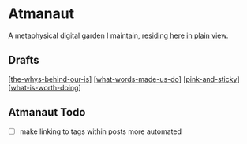 # Atmanaut

A metaphysical digital garden I maintain, [residing here in plain view](https://atmanaut.me).

## Drafts

[[the-whys-behind-our-is]]
[[what-words-made-us-do]]
[[pink-and-sticky]]
[[what-is-worth-doing]]

## Atmanaut Todo

- [ ] make linking to tags within posts more automated

[//begin]: # 'Autogenerated link references for markdown compatibility'
[the-whys-behind-our-is]: atmanaut/the-whys-behind-our-is 'The Whys Behind our Is'
[what-words-made-us-do]: atmanaut/what-words-made-us-do 'What Words Made Us (Do)'
[pink-and-sticky]: NAAS/pink-and-sticky 'Pink and Sticky'
[what-is-worth-doing]: NAAS/what-is-worth-doing 'What Is Worth Doing‽'
[//end]: # 'Autogenerated link references'

